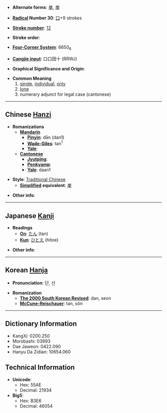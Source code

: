 * '''Alternate forms''': [[单]], [[単]]

* '''[[Wiktionary:Chinese radical index| Radical]] Number 30''': [[Wiktionary:Chinese radical index 口|口]]+9 strokes

* '''[[Wiktionary:Chinese total strokes index|Stroke number]]''': [[Wiktionary:Chinese total strokes index 12|12]]

* '''Stroke order''': 

* '''[[Wiktionary:Chinese four corner index|Four-Corner System]]''': 6650<sub>6</sub>

* '''[[Wiktionary:Chinese Cangjie index|Cangjie input]]''': 口口田十 (RRWJ)

* '''Graphical Significance and Origin''': 

* '''Common Meaning'''
*#[[single]], [[individual]], [[only]]
*# [[lone]]
*# numerary adjunct for legal case (cantonese)
----

== Chinese [[Hanzi]] ==

* '''Romanizations'''
** '''[[Mandarin]]'''
*** '''[[Pinyin]]''': dān (dan1)
*** '''[[Wade-Giles]]''': tan<sup>1</sup>
*** '''[[Yale]]''': 
** '''[[Cantonese]]'''
*** '''[[Jyutping]]''':
*** '''[[Penkyamp]]''': 
*** '''[[Yale]]''': daan1

* '''Style''': [[Traditional Chinese]] 
** '''[[Simplified Chinese|Simplified]] equivalent''': [[单]]

* '''Other info''': 

----

== Japanese [[Kanji]] ==

* '''Readings'''
** '''[[On]]''': [[たん]] (tan)
** '''[[Kun]]''': [[ひとえ]] (hitoe)

* '''Other info''':  

----

== Korean [[Hanja]] ==

* '''Pronunciation''': 단, 선

* '''Romanization'''
** '''[[The 2000 South Korean Revised Romanization|The 2000 South Korean Revised]]''': dan, seon
** '''[[McCune-Reischauer]]''': tan, sŏn

----

== Dictionary Information ==

* KangXi: 0200.250
* Morobashi: 03993
* Dae Jaweon: 0422.090
* Hanyu Da Zidian: 10654.060

== Technical Information ==

* '''Unicode''':
** Hex: 55AE
** Decimal: 21934
* '''Big5''':
** Hex: B3E6
** Decimal: 46054